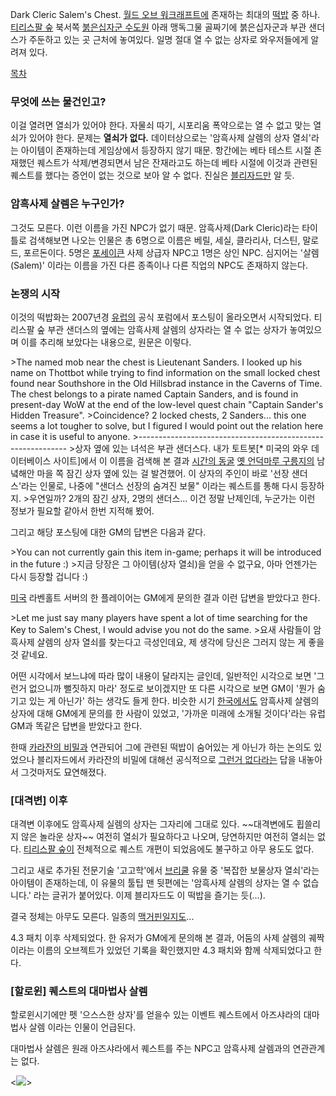 {{{#!html
<img src="http://images.wikia.com/wowwiki/images/e/e4/Dark_Cleric_Salem's_Chest.jpg" width=200 align=right>
}}}Dark Cleric Salem's Chest. [[월드 오브 워크래프트]]에 존재하는 최대의 [[떡밥]] 중 하나. [[티리스팔 숲]] 북서쪽 [[붉은십자군 수도원]] 아래 맹독그물 골짜기에 붉은십자군과 부관 샌더스가 주둔하고 있는 곳 근처에 놓여있다. 일명 절대 열 수 없는 상자로 와우저들에게 알려져 있다.

[[목차]]

=== 무엇에 쓰는 물건인고? ===
이걸 열려면 열쇠가 있어야 한다. 자물쇠 따기, 시포리움 폭약으로는 열 수 없고 맞는 열쇠가 있어야 한다. 문제는 '''열쇠가 없다.''' 데이터상으로는 '암흑사제 살렘의 상자 열쇠'라는 아이템이 존재하는데 게임상에서 등장하지 않기 때문. 항간에는 베타 테스트 시절 존재했던 퀘스트가 삭제/변경되면서 남은 잔재라고도 하는데 베타 시절에 이것과 관련된 퀘스트를 했다는 증언이 없는 것으로 보아 알 수 없다. 진실은 [[블리자드]]만 알 듯.

=== 암흑사제 살렘은 누구인가? ===
그것도 모른다. 이런 이름을 가진 NPC가 없기 때문. 암흑사제(Dark Cleric)라는 타이틀로 검색해보면 나오는 인물은 총 6명으로 이름은 베릴, 세실, 클라리사, 더스틴, 말로드, 포르돈이다. 5명은 [[포세이큰]] 사제 상급자 NPC고 1명은 상인 NPC. 심지어는 '살렘(Salem)' 이라는 이름을 가진 다른 종족이나 다른 직업의 NPC도 존재하지 않는다.

=== 논쟁의 시작 ===
이것의 떡밥화는 2007년경 [[유럽]]의 공식 포럼에서 포스팅이 올라오면서 시작되었다. 티리스팔 숲 부관 샌더스의 옆에는 암흑사제 살렘의 상자라는 열 수 없는 상자가 놓여있으며 이를 추리해 보았다는 내용으로, 원문은 이렇다.

>The named mob near the chest is Lieutenant Sanders. I looked up his name on Thottbot while trying to find information on the small locked chest found near Southshore in the Old Hillsbrad instance in the Caverns of Time. The chest belongs to a pirate named Captain Sanders, and is found in present-day WoW at the end of the low-level quest chain "Captain Sander's Hidden Treasure". 
>Coincidence? 2 locked chests, 2 Sanders... this one seems a lot tougher to solve, but I figured I would point out the relation here in case it is useful to anyone.
>------------------------------------------------------------
>상자 옆에 있는 녀석은 부관 샌더스다. 내가 토트봇[* 미국의 와우 데이터베이스 사이트]에서 이 이름을 검색해 본 결과 [[시간의 동굴]] [[옛 언덕마루 구릉지]]의 남녘해안 마을 쪽 잠긴 상자 옆에 있는 걸 발견했어. 이 상자의 주인이 바로 '선장 샌더스'라는 인물로, 나중에 "샌더스 선장의 숨겨진 보물" 이라는 퀘스트를 통해 다시 등장하지.
>우연일까? 2개의 잠긴 상자, 2명의 샌더스... 이건 정말 난제인데, 누군가는 이런 정보가 필요할 같아서 한번 지적해 봤어.

그리고 해당 포스팅에 대한 GM의 답변은 다음과 같다.

>You can not currently gain this item in-game; perhaps it will be introduced in the future :)
>지금 당장은 그 아이템(상자 열쇠)을 얻을 수 없구요, 아마 언젠가는 다시 등장할 겁니다 :)

[[미국]] 라벤홀트 서버의 한 플레이어는 GM에게 문의한 결과 이런 답변을 받았다고 한다.

>Let me just say many players have spent a lot of time searching for the Key to Salem's Chest, I would advise you not do the same.
>요새 사람들이 암흑사제 살렘의 상자 열쇠를 찾는다고 극성인데요, 제 생각에 당신은 그러지 않는 게 좋을 것 같네요.

어떤 시각에서 보느냐에 따라 많이 내용이 달라지는 글인데, 일반적인 시각으로 보면 '그런거 없으니까 뻘짓하지 마라' 정도로 보이겠지만 또 다른 시각으로 보면 GM이 '뭔가 숨기고 있는 게 아닌가' 하는 생각도 들게 한다. 비슷한 시기 [[한국]]에서도 암흑사제 살렘의 상자에 대해 GM에게 문의를 한 사람이 있었고, '가까운 미래에 소개될 것이다'라는 유럽GM과 똑같은 답변을 받았다고 한다.

한때 [[카라잔의 비밀]]과 연관되어 그에 관련된 떡밥이 숨어있는 게 아닌가 하는 논의도 있었으나 블리자드에서 카라잔의 비밀에 대해선 공식적으로 [[그런거 없다]]라는 답을 내놓아서 그것마저도 묘연해졌다.

=== [대격변] 이후 ===
대격변 이후에도 암흑사제 실렘의 상자는 그자리에 그대로 있다. ~~대격변에도 휩쓸리지 않은 놀라운 상자~~ 여전히 열쇠가 필요하다고 나오며, 당연하지만 여전히 열쇠는 없다. [[티리스팔 숲]]이 전체적으로 퀘스트 개편이 되었음에도 불구하고 아무 용도도 없다.

그리고 새로 추가된 전문기술 '고고학'에서 [[브리쿨]] 유물 중 '복잡한 보물상자 열쇠'라는 아이템이 존재하는데, 이 유물의 툴팁 맨 뒷편에는 '암흑사제 살렘의 상자는 열 수 없습니다.' 라는 글귀가 붙어있다. 이제 블리자드도 이 떡밥을 즐기는 듯(...).

결국 정체는 아무도 모른다. 일종의 [[맥거핀]]일지도...

4.3 패치 이후 삭제되었다.
한 유저가 GM에게 문의해 본 결과, 어둠의 사제 살렘의 궤짝 이라는 이름의 오브젝트가 있었던 기록을 확인했지만 4.3 패치와 함께 삭제되었다고 한다.

=== [할로윈] 퀘스트의 대마법사 살렘 ===
할로윈시기에만 펫 '으스스한 상자'를 얻을수 있는 이벤트 퀘스트에서 아즈샤라의 대마법사 살렘 이라는 인물이 언급된다.

대마법사 살렘은 원래 아즈샤라에서 퀘스트를 주는 NPC고 암흑사제 살렘과의 연관관계는 없다.

<<img src="http://cfile23.uf.tistory.com/image/181DEB344E9FC56330A402">>
